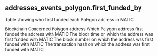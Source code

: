## addresses_events_polygon.first_funded_by 
Table showing who first funded each Polygon address in MATIC

<ParamField path="blockchain">
Blockchain
</ParamField>
<ParamField path="address">
Concerned Polygon address
</ParamField>
<ParamField path="first_funded_by">
Which Polygon address first funded the address with MATIC
</ParamField>
<ParamField path="block_time">
The block time on which the address was first funded with MATIC
</ParamField>
<ParamField path="block_number">
The block number on which the address was first funded with MATIC
</ParamField>
<ParamField path="tx_hash">
The transaction hash on which the address was first funded with MATIC
</ParamField>
